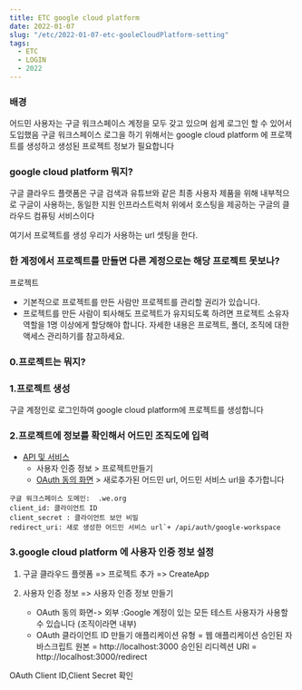 ```yaml
---
title: ETC google cloud platform
date: 2022-01-07
slug: "/etc/2022-01-07-etc-gooleCloudPlatform-setting"
tags:
  - ETC
  - LOGIN
  - 2022
---
```


### 배경
어드민 사용자는 구글 워크스페이스 계정을 모두 갖고 있으며 쉽게 로그인 할 수 있어서 도입했음
구글 워크스페이스 로그을 하기 위해서는 google cloud platform 에 프로잭트를 생성하고
생성된 프로젝트 정보가 필요합니다

### google cloud platform 뭐지?

구글 클라우드 플랫폼은
구글 검색과 유튜브와 같은 최종 사용자 제품을 위해 내부적으로 구글이 사용하는,
동일한 지원 인프라스트럭처 위에서 호스팅을 제공하는 구글의 클라우드 컴퓨팅 서비스이다

여기서 프로젝트를 생성
우리가 사용하는 url 셋팅을 한다.


### 한 계정에서 프로젝트를 만들면 다른 계정으로는 해당 프로젝트 못보나?

프로젝트

* 기본적으로 프로젝트를 만든 사람만 프로젝트를 관리할 권리가 있습니다.
* 프로젝트를 만든 사람이 퇴사해도 프로젝트가 유지되도록 하려면 프로젝트 소유자 역할을 1명 이상에게 할당해야 합니다. 자세한 내용은 프로젝트, 폴더, 조직에 대한 액세스 관리하기를 참고하세요.

### 0.프로젝트는 뭐지?

### 1.프로젝트 생성

 구글 계정인로 로그인하여 google cloud platform에 프로젝트를 생성합니다

### 2.프로젝트에 정보를 확인해서 어드민 조직도에 입력

* [API 및 서비스](https://console.cloud.google.com/apis/credentials?referrer=search&project=platformadmin)
  * 사용자 인증 정보  > 프로젝트만들기
  * [OAuth 동의 화면](https://support.google.com/workspacemigrate/answer/9222992?hl=ko) >
  새로추가된 어드민 url, 어드민 서비스 url을 추가합니다

```
구글 워크스페이스 도메인:  .we.org
client_id: 클라이언트 ID
client_secret : 클라이언트 보안 비밀
redirect_uri: 새로 생성한 어드민 서비스 url`+ /api/auth/google-workspace
```

### 3.google cloud platform 에 사용자 인증 정보 설정

1. 구글 클라우드 플렛폼 => 프로젝트 추가 => CreateApp

2. 사용자 인증 정보 => 사용자 인증 정보 만들기
    * OAuth 동의 화면-> 외부 :Google 계정이 있는 모든 테스트 사용자가 사용할 수 있습니다 (조직이라면 내부)
    * OAuth 클라이언트 ID 만들기
        애플리케이션 유형 = 웹 애플리케이션
        승인된 자바스크립트 원본 = http://localhost:3000
        승인된 리디렉션 URI = http://localhost:3000/redirect

OAuth Client ID,Client Secret 확인
